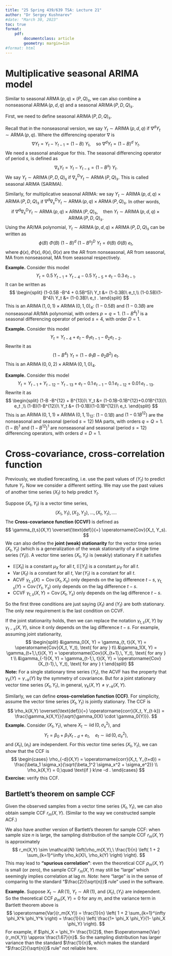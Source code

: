```yaml
---
title: "25 Spring 439/639 TSA: Lecture 21"
author: "Dr Sergey Kushnarev"
#date: "March 30, 2023"
toc: true
format: 
    pdf:
        documentclass: article
        geometry: margin=1in
#format: html
---
```


# Multiplicative seasonal ARIMA model

Similar to seasonal $\operatorname{ARMA} (p,q)\times (P,Q)_{s}$, we can also combine a nonseasonal $\operatorname{ARIMA}(p,d,q)$ and a seasonal $\operatorname{ARIMA}(P,D,Q)_{s}$.

First, we need to define seasonal $\operatorname{ARIMA}(P,D,Q)_{s}$.

Recall that in the nonseasonal version, we say $Y_t\sim \operatorname{ARIMA}(p,d,q)$ if $\nabla^d Y_t \sim \operatorname{ARMA}(p,q)$. Where the differencing operator $\nabla$ is
$$
\nabla Y_t = Y_t - Y_{t-1} = (1-B)\ Y_t, \quad \text{so } \nabla^d Y_t = (1-B)^d\ Y_t.
$$
We need a seasonal analogue for this. The seasonal differencing operator of period $s$, is defined as
$$
\nabla_s Y_t = Y_t - Y_{t-s} = (1-B^s)\ Y_t.
$$
We say $Y_t \sim \operatorname{ARIMA}(P,D,Q)_{s}$ if $\nabla_s^D Y_t \sim \operatorname{ARMA}(P,Q)_{s}$. This is called seasonal ARIMA (SARIMA).

Similarly, for multiplicative seasonal ARIMA: we say $Y_t \sim \operatorname{ARIMA}(p,d,q) \times \operatorname{ARIMA}(P,D,Q)_{s}$ if $\nabla^d \nabla_s^D Y_t \sim \operatorname{ARMA}(p,q) \times \operatorname{ARMA}(P,Q)_{s}$. In other words,
$$
\text{if } \nabla^d \nabla_s^D Y_t \sim \operatorname{ARMA}(p,q) \times \operatorname{ARMA}(P,Q)_{s}, \quad \text{then } Y_t \sim \operatorname{ARIMA}(p,d,q) \times \operatorname{ARIMA}(P,D,Q)_{s} .
$$
Using the AR/MA polynomial, $Y_t \sim \operatorname{ARIMA}(p,d,q) \times \operatorname{ARIMA}(P,D,Q)_{s}$ can be written as
$$
\phi(B)\ \Phi(B)\ (1-B)^d\ (1-B^s)^D\ Y_t = \theta(B)\ \Theta(B)\ e_t,
$$
where $\phi(x),\Phi(x),\theta(x),\Theta(x)$ are the AR from nonseasonal, AR from seasonal, MA from nonseasonal, MA from seasonal respectively.

**Example.** Consider this model
$$
Y_t = 0.5\, Y_{t-1} + Y_{t-4} - 0.5\, Y_{t-5} + e_t - 0.3\, e_{t-1}.
$$
It can be written as
$$
\begin{split}
(1-0.5B -B^4 + 0.5B^5)\ Y_t &= (1-0.3B)\ e_t,\\
(1-0.5B)(1-B^4)\ Y_t &= (1-0.3B)\ e_t .
\end{split}
$$
This is an $\operatorname{ARIMA}(1,0,1) \times \operatorname{ARIMA}(0,1,0)_{4}$: $(1-0.5B)$ and $(1-0.3B)$ are nonseasonal AR/MA polynomial, with orders $p=q=1$. $(1-B^4)^1$ is a seasonal differencing operator of period $s=4$, with order $D=1$.

**Example.** Consider this model
$$
Y_t = Y_{t-4} + e_t - \theta_1 e_{t-1} - \theta_2 e_{t-2}.
$$
Rewrite it as
$$
(1-B^4)\ Y_t = (1-\theta_1 B - \theta_2 B^2)\ e_t.
$$
This is an $\operatorname{ARIMA}(0,0,2) \times \operatorname{ARIMA}(0,1,0)_{4}$.

**Example.** Consider this model
$$
Y_t = Y_{t-1} + Y_{t-12} - Y_{t-13} + e_t - 0.1\,e_{t-1} - 0.1\,e_{t-12} + 0.01\,e_{t-13}.
$$
Rewrite it as
$$
\begin{split}
(1-B -B^{12} + B^{13})\ Y_t &= (1-0.1B-0.1B^{12}+0.01B^{13})\ e_t ,\\
(1-B)(1-B^{12})\ Y_t &= (1-0.1B)(1-0.1B^{12})\ e_t.
\end{split}
$$
This is an $\operatorname{ARIMA}(0,1,1) \times \operatorname{ARIMA}(0,1,1)_{12}$: $(1-0.1B)$ and $(1-0.1B^{12})$ are the nonseasonal and seasonal (period $s=12$) MA parts, with orders $q=Q=1$. $(1-B)^1$ and $(1-B^{12})^1$ are nonseasonal and seasonal (period $s=12$) differencing operators, with orders $d=D=1$.

# Cross-covariance, cross-correlation function

Previously, we studied forecasting, i.e. use the past values of $(Y_t)$ to predict future $Y_t$. Now we consider a different setting. We may use the past values of another time series $(X_t)$ to help predict $Y_t$.

Suppose $(X_t, Y_t)$ is a vector time series,
$$
(X_1,Y_1),(X_2,Y_2),...,(X_t,Y_t),\dots.
$$
The **Cross-covariance function (CCVF)** is defined as
$$
\gamma_{t,s}(X,Y) \overset{\text{def}}{=} \operatorname{Cov}(X_t, Y_s).
$$
We can also define the **joint (weak) stationarity** for the vector time series $(X_t, Y_t)$ (which is a generalization of the weak stationarity of a single time series $(Y_t)$). A vector time series $(X_t, Y_t)$ is (weakly) stationary if it satisfies

- $\mathbb{E}[X_t]$ is a constant $\mu_{X}$ for all $t$, $\mathbb{E}[Y_t]$ is a constant $\mu_{Y}$ for all $t$.
- $\operatorname{Var}(X_t)$ is a constant for all $t$, $\operatorname{Var}(Y_t)$ is a constant for all $t$.
- ACVF $\gamma_{t,s}(X)=\operatorname{Cov}(X_t, X_s)$ only depends on the lag difference $t-s$, $\gamma_{t,s}(Y)=\operatorname{Cov}(Y_t, Y_s)$ only depends on the lag difference $t-s$.
- CCVF $\gamma_{t,s}(X,Y) = \operatorname{Cov}(X_t, Y_s)$ only depends on the lag difference $t-s$.

So the first three conditions are just saying $(X_t)$ and $(Y_t)$ are both stationary. The only new requirement is the last condition on CCVF.

If the joint stationarity holds, then we can replace the notation $\gamma_{t,s}(X,Y)$ by $\gamma_{t-s}(X,Y)$, since it only depends on the lag difference $t-s$. For example, assuming joint stationarity,
$$
\begin{split}
&\gamma_0(X, Y) = \gamma_{t, t}(X, Y) = \operatorname{Cov}(X_t, Y_t), \text{ for any } t\\
&\gamma_1(X, Y) = \gamma_{t+1,\,t}(X, Y) = \operatorname{Cov}(X_{t+1},\, Y_t), \text{ for any } t \\
&\gamma_{-1}(X, Y) = \gamma_{t-1,\, t}(X, Y) = \operatorname{Cov}(X_{t-1},\, Y_t), \text{ for any } t
\end{split}
$$
**Note:** For a single stationary time series $(Y_t)$, the ACVF has the property that $\gamma_k(Y) = \gamma_{-k}(Y)$ by the symmetry of covariance. But for a joint stationary vector time series $(X_t, Y_t)$, in general, $\gamma_k(X,Y) \ne \gamma_{-k}(X,Y)$.

Similarly, we can define **cross-correlation function (CCF)**. For simplicity, assume the vector time series $(X_t, Y_t)$ is jointly stationary. The CCF is
$$
\rho_k(X,Y) \overset{\text{def}}{=} \operatorname{corr}(X_t, Y_{t-k}) = \frac{\gamma_k(X,Y)}{\sqrt{\gamma_0(X) \cdot \gamma_0(Y)}}.
$$
**Example.** Consider $(X_t,Y_t)$, where $X_t \sim \operatorname{iid}(0,\sigma_x^2)$, and
$$
Y_t = \beta_0 + \beta_1 X_{t-d} + e_t, \quad e_t \sim \operatorname{iid}(0, \sigma_e^2),
$$
and $(X_t),(e_t)$ are independent. For this vector time series $(X_t,Y_t)$, we can show that the CCF is
$$
\begin{cases}
\rho_{-d}(X,Y) = \operatorname{corr}(X_t, Y_{t+d}) = \frac{\beta_1 \sigma_x}{\sqrt{\beta_1^2 \sigma_x^2 + \sigma_e^2}} \\
\rho_k(X,Y) = 0,\quad \text{if } k\ne -d .
\end{cases}
$$
**Exercise:** verify this CCF.

## Bartlett’s theorem on sample CCF

Given the observed samples from a vector time series $(X_t,Y_t)$, we can also obtain sample CCF $r_m(X,Y)$. (Similar to the way we constructed sample ACF.)

We also have another version of Bartlett’s theorem for sample CCF: when sample size $n$ is large, the sampling distribution of the sample CCF $r_m(X,Y)$ is approximately
$$
r_m(X,Y) \sim \mathcal{N} \left(\rho_m(X,Y),\ \frac{1}{n} \left( 1 + 2 \sum_{k=1}^\infty \rho_k(X)\, \rho_k(Y) \right) \right).
$$
This may lead to **"spurious correlation"**: even the theoretical CCF $\rho_m(X,Y)$ is small (or zero), the sample CCF $r_m(X,Y)$ may still be "large" which seemingly implies correlation at lag $m$. *Note:* here "large" is in the sense of comparing to the standard "$\frac{2}{\sqrt{n}}$ rule" used in the software.

**Example.** Suppose $X_t\sim \operatorname{AR}(1)$, $Y_t\sim \operatorname{AR}(1)$, and $(X_t),(Y_t)$ are independent. So the theoretical CCF $\rho_m(X,Y)=0$ for any $m$, and the variance term in Bartlett theorem above is
$$
\operatorname{Var}(r_m(X,Y)) = \frac{1}{n} \left( 1 + 2 \sum_{k=1}^\infty \phi_X^k \phi_Y^k \right) = \frac{1}{n} \left( \frac{1+ \phi_X \phi_Y}{1- \phi_X \phi_Y} \right).
$$
For example, if $\phi_X = \phi_Y= \frac{1}{2}$, then $\operatorname{Var}(r_m(X,Y)) \approx \frac{1.67}{n}$. So the sampling distribution has larger variance than the standard $\frac{1}{n}$, which makes the standard "$\frac{2}{\sqrt{n}}$ rule" not reliable here.




